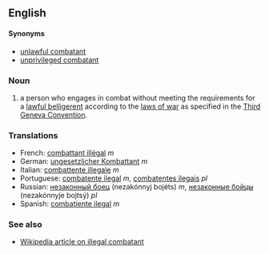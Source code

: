 ==English==

====Synonyms==== 

*[[unlawful combatant]]
*[[unprivileged combatant]]

===Noun===

# a person who engages in combat without meeting the requirements for a [[lawful belligerent]] according to the [[laws of war]] as specified in the [[Third Geneva Convention]].

===Translations===

*French: [[combattant illégal]] ''m''
*German: [[ungesetzlicher Kombattant]] ''m''
*Italian: [[combattente illegale]] ''m''
*Portuguese: [[combatente ilegal]] ''m'', [[combatentes ilegais]] ''pl''
*Russian: [[незаконный боец]] (nezakónnyj bojéts) ''m'', [[незаконные бойцы]] (nezakónnyje bojtsý) ''pl''
*Spanish: [[combatiente ilegal]] ''m''

===See also===
*[[w:Unlawful combatant|Wikipedia article on illegal combatant]]